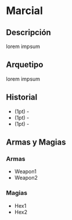 
# Marcial

<Bleed>
  <Screenshot src={placeholderImage} alt="placeholder" full />
</Bleed>

## Descripción
lorem impsum

## Arquetipo
lorem impsum

## Historial
* (1pt) -
* (1pt) -
* (1pt) -

## Armas y Magias

### Armas
- Weapon1
- Weapon2

### Magias
- Hex1
- Hex2
